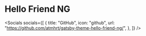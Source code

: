 

# Hello Friend NG

<Socials
  socials={[
    {
      title: "GitHub",
      icon: "github",
      url: "https://github.com/atmhrt/gatsby-theme-hello-friend-ng/",
    },
  ]}
/>
